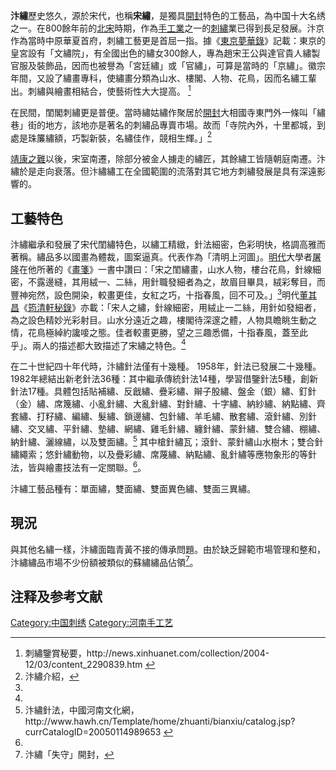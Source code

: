 '''汴繡'''歷史悠久，源於宋代，也稱'''宋繡'''，是獨具[[開封|開封]]特色的工藝品，為中国十大名绣之一。在800餘年前的[[北宋|北宋]]時期，作為[[手工業|手工業]]之一的[[刺繡|刺繡]]業已得到長足發展。汴京作為當時中原華夏首府，刺繡工藝更是首屈一指。據《[[東京夢華錄|東京夢華錄]]》記載：東京的皇宮設有「文繡院」，有全國出色的繡女300餘人，專為趙宋王公與達官貴人繡製官服及裝飾品，因而也被譽為「宮廷繡」或「官繡」，可算是當時的「京繡」。徽宗年間，又設了繡畫專科，使繡畫分類為山水、樓閣、人物、花鳥，因而名繡工輩出。刺繡與繪畫相結合，使藝術性大大提高。 <ref name="#1">刺繡鑒賞秘要，http://news.xinhuanet.com/collection/2004-12/03/content_2290839.htm {{Wayback|url=http://news.xinhuanet.com/collection/2004-12/03/content_2290839.htm |date=20050310153528 }}</ref>

在民間，閨閣刺繡更是普便。當時繡姑繡作聚居於[[開封|開封]]大相國寺東門外一條叫「繡巷」街的地方，該地亦是著名的刺繡品專賣市場。故而「寺院內外，十里都城，到處是珠簾繡額，巧製新裝，名繡佳作，競相生輝。」<ref name="#2">汴繡介紹，{{cite web |url=http://www.86bx.net/about.Asp?TypeID=2 |title=存档副本 |accessdate=2011-05-25 |deadurl=yes |archiveurl=https://web.archive.org/web/20091227021806/http://www.86bx.net/about.Asp?TypeID=2 |archivedate=2009-12-27 }} </ref>

[[靖康之難|靖康之難]]以後，宋室南遷，除部分被金人擄走的繡匠，其餘繡工皆隨朝庭南遷。汴繡於是走向衰落。但汴繡繡工在全國範圍的流落對其它地方刺繡發展是具有深遠影響的。

==工藝特色==
汴繡繼承和發展了宋代閨繡特色，以繡工精緻，針法細密，色彩明快，格調高雅而著稱。繡品多以國畫為體裁，圖案逼真。代表作為「清明上河圖」。[[明代|明代]]大學者[[屠隆|屠隆]]在他所著的《[[畫箋|畫箋]]》一書中讚曰：「宋之閨繡畫，山水人物，樓台花鳥，針線細密，不露邊縫，其用絨一、二絲，用針職發細者為之，故眉目畢具，絨彩奪目，而豐神宛然，設色開染，較畫更佳，女紅之巧，十指春風，回不可及。」<ref name="#2"/>明代[[董其昌|董其昌]]《[[筠清軒秘錄|筠清軒秘錄]]》亦載：「宋人之繡，針線細密，用絨止一二絲，用針如發細者，為之設色精妙光彩射目。山水分遠近之趣，樓閣待深邃之體，人物具瞻眺生動之情，花鳥極綽約讒唼之態。佳者較畫更勝，望之三趣悉備，十指春風，蓋至此乎」。兩人的描述都大致描述了宋繡之特色。<ref name="#1"/>

在二十世紀四十年代時，汴繡針法僅有十幾種。 1958年，針法已發展二十幾種。1982年總結出新老針法36種：其中繼承傳統針法14種，學習借鑒針法5種，創新針法17種。具體包括貼補繡、反戧繡、疊彩繡、辮子股繡、盤金（銀）繡、釘針（金）繡、席篾繡、小亂針繡、大亂針繡、對針繡、十字繡、納紗繡、納點繡、齊套繡、打籽繡、編繡、髮繡、鎖邊繡、包針繡、羊毛繡、散套繡、滾針繡、別針繡、交叉繡、平針繡、墊繡、網繡、雞毛針繡、纏針繡、蒙針繡、雙合繡、棚繡、納針繡、灑線繡，以及雙面繡。<ref>汴繡針法，中國河南文化網，http://www.hawh.cn/Template/home/zhuanti/bianxiu/catalog.jsp?currCatalogID=20050114989653 {{Wayback|url=http://www.hawh.cn/Template/home/zhuanti/bianxiu/catalog.jsp?currCatalogID=20050114989653 |date=20071110180740 }}</ref> 其中槍針繡瓦；滾針、蒙針繡山水樹木；雙合針繡繩索；悠針繡動物，以及疊彩繡、席蔑繡、納點繡、亂針繡等應物象形的等針法，皆與繪畫技法有一定關聯。<ref name="#2"/>。

汴繡工藝品種有：單面繡，雙面繡、雙面異色繡、雙面三異繡。

==現況==
與其他名繡一樣，汴繡面臨青黃不接的傳承問題。由於缺乏歸範市場管理和整和，汴繡繡品市場不少份額被類似的蘇繡繡品佔領<ref>汴繡「失守」開封，{{cite web |url=http://www.ha.xinhuanet.com/gfwh/2007-07/17/content_10092574.htm |title=存档副本 |accessdate=2011-05-25 |deadurl=yes |archiveurl=https://web.archive.org/web/20080907054043/http://www.ha.xinhuanet.com/gfwh/2007-07/17/content_10092574.htm |archivedate=2008-09-07 }} </ref>。

== 注释及参考文献 ==
{{reflist|2}}

{{四大名绣}}

[[Category:中国刺绣|Category:中国刺绣]]
[[Category:河南手工艺|Category:河南手工艺]]